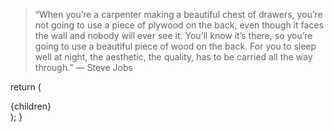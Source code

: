 
> “When you’re a carpenter making a beautiful chest of drawers, you’re not going to use a piece of plywood on the back, even though it faces the wall and nobody will ever see it. You’ll know it’s there, so you’re going to use a beautiful piece of wood on the back. For you to sleep well at night, the aesthetic, the quality, has to be carried all the way through.”
> — Steve Jobs

  return (
    <Page active="">
      <div className="content">{children}</div>
    </Page>
  );
}
